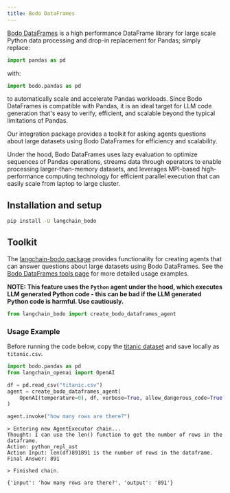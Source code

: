 ```yaml
---
title: Bodo DataFrames
---
```


[Bodo DataFrames](https://github.com/bodo-ai/Bodo) is a high performance DataFrame library
for large scale Python data processing and drop-in replacement for Pandas; simply replace:

```python
import pandas as pd
```

with:

```python
import bodo.pandas as pd
```

to automatically scale and accelerate Pandas workloads.
Since Bodo DataFrames is compatible with Pandas, it is an ideal target for LLM code generation
that's easy to verify, efficient, and scalable beyond the typical limitations of Pandas.

Our integration package provides a toolkit for asking agents questions about large datasets
using Bodo DataFrames for efficiency and scalability.

Under the hood, Bodo DataFrames uses lazy evaluation to optimize sequences of Pandas operations,
streams data through operators to enable processing larger-than-memory datasets, and
leverages MPI-based high-performance computing technology for efficient parallel execution that can
easily scale from laptop to large cluster.

## Installation and setup

```bash pip
pip install -U langchain_bodo
```

## Toolkit

The [langchain-bodo package](https://pypi.org/project/langchain-bodo/) provides functionality for creating agents that can answer questions about large datasets using Bodo DataFrames.
See the [Bodo DataFrames tools page](/oss/integrations/tools/bodo) for more detailed usage examples.

**NOTE: This feature uses the `Python` agent under the hood, which executes LLM generated Python code - this can be bad if the LLM generated Python code is harmful. Use cautiously.**

```python
from langchain_bodo import create_bodo_dataframes_agent
```

### Usage Example

Before running the code below, copy the [titanic dataset](https://raw.githubusercontent.com/pandas-dev/pandas/main/doc/data/titanic.csv)
and save locally as `titanic.csv`.

```python
import bodo.pandas as pd
from langchain_openai import OpenAI

df = pd.read_csv("titanic.csv")
agent = create_bodo_dataframes_agent(
    OpenAI(temperature=0), df, verbose=True, allow_dangerous_code=True
)
```

```python
agent.invoke("how many rows are there?")
```

```output
> Entering new AgentExecutor chain...
Thought: I can use the len() function to get the number of rows in the dataframe.
Action: python_repl_ast
Action Input: len(df)891891 is the number of rows in the dataframe.
Final Answer: 891

> Finished chain.
```

```output
{'input': 'how many rows are there?', 'output': '891'}
```
